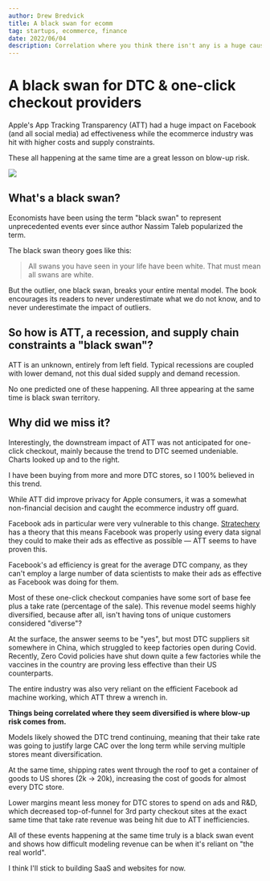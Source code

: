 ```yaml
---
author: Drew Bredvick
title: A black swan for ecomm
tag: startups, ecommerce, finance
date: 2022/06/04
description: Correlation where you think there isn't any is a huge cause of blow-up risk.
---
```



<OGImage title="Ecomm Manifesto" image="https://drew.tech/images/swan.svg" />

# A black swan for DTC & one-click checkout providers

Apple's App Tracking Transparency (ATT) had a huge impact on Facebook (and all social media) ad effectiveness while the ecommerce industry was hit with higher costs and supply constraints.

These all happening at the same time are a great lesson on blow-up risk.

<Image src={BlackSwan} />

## What's a black swan?

Economists have been using the term "black swan" to represent unprecedented events ever since author Nassim Taleb popularized the term.

The black swan theory goes like this:

> All swans you have seen in your life have been white. That must mean all swans are white.

But the outlier, one black swan, breaks your entire mental model. The book encourages its readers to never underestimate what we do not know, and to never underestimate the impact of outliers.

## So how is ATT, a recession, and supply chain constraints a "black swan"?

ATT is an unknown, entirely from left field. Typical recessions are coupled with lower demand, not this dual sided supply and demand recession.

No one predicted one of these happening. All three appearing at the same time is black swan territory.

## Why did we miss it?

Interestingly, the downstream impact of ATT was not anticipated for one-click checkout, mainly because the trend to DTC seemed undeniable. Charts looked up and to the right.

I have been buying from more and more DTC stores, so I 100% believed in this trend.

While ATT did improve privacy for Apple consumers, it was a somewhat non-financial decision and caught the ecommerce industry off guard.

Facebook ads in particular were very vulnerable to this change. [Stratechery](https://stratechery.com/2022/digital-advertising-in-2022/) has a theory that this means Facebook was properly using every data signal they could to make their ads as effective as possible — ATT seems to have proven this.

Facebook's ad efficiency is great for the average DTC company, as they can't employ a large number of data scientists to make their ads as effective as Facebook was doing for them.

Most of these one-click checkout companies have some sort of base fee plus a take rate (percentage of the sale). This revenue model seems highly diversified, because after all, isn't having tons of unique customers considered "diverse"?

At the surface, the answer seems to be "yes", but most DTC suppliers sit somewhere in China, which struggled to keep factories open during Covid. Recently, Zero Covid policies have shut down quite a few factories while the vaccines in the country are proving less effective than their US counterparts.

The entire industry was also very reliant on the efficient Facebook ad machine working, which ATT threw a wrench in.

**Things being correlated where they seem diversified is where blow-up risk comes from.**

Models likely showed the DTC trend continuing, meaning that their take rate was going to justify large CAC over the long term while serving multiple stores meant diversification.

At the same time, shipping rates went through the roof to get a container of goods to US shores (2k → 20k), increasing the cost of goods for almost every DTC store.

Lower margins meant less money for DTC stores to spend on ads and R&D, which decreased top-of-funnel for 3rd party checkout sites at the exact same time that take rate revenue was being hit due to ATT inefficiencies.

All of these events happening at the same time truly is a black swan event and shows how difficult modeling revenue can be when it's reliant on "the real world".

I think I'll stick to building SaaS and websites for now.
